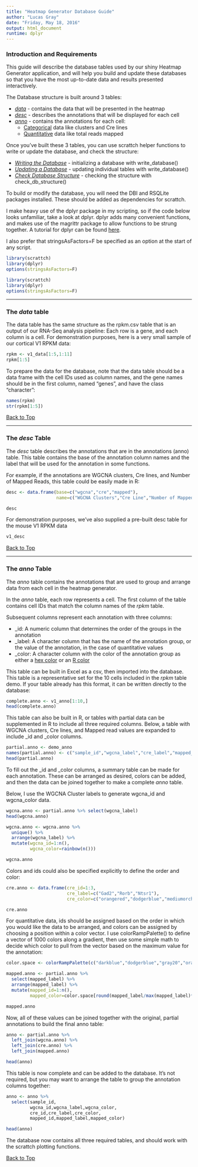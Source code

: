 ```yaml
---
title: "Heatmap Generator Database Guide"
author: "Lucas Gray"
date: "Friday, May 18, 2016"
output: html_document
runtime: dplyr
---
```

### <a name="top"></a> Introduction and Requirements

This guide will describe the database tables used by our shiny Heatmap Generator application, and will help you build and update these databases so that you have the most up-to-date data and results presented interactively.

The Database structure is built around 3 tables:

* [*data*](#rpkm_section) - contains the data that will be presented in the heatmap
* [*desc*](#desc_section) - describes the annotations that will be displayed for each cell
* [*anno*](#anno_section) - contains the annotations for each cell:
    + [Categorical](#categorical) data like clusters and Cre lines
    + [Quantitative](#quantitative) data like total reads mapped

Once you've built these 3 tables, you can use scrattch helper functions to write or update the database, and check the structure:

* [*Writing the Database*](#db_write_section) - initializing a database with write_database()
* [*Updating a Database*](#db_update_section) - updating individual tables with write_database()
* [*Check Database Structure*](#db_write_section) - checking the structure with check_db_structure()

To build or modify the database, you will need the DBI and RSQLite packages installed. These should be added as dependencies for scrattch.

I make heavy use of the dplyr package in my scripting, so if the code below looks unfamiliar, take a look at dplyr. dplyr adds many convenient functions, and makes use of the magrittr package to allow functions to be strung together. A tutorial for dplyr can be found [here](https://cran.rstudio.com/web/packages/dplyr/vignettes/introduction.html).

I also prefer that stringsAsFactors=F be specified as an option at the start of any script.

```r
library(scrattch)
library(dplyr)
options(stringsAsFactors=F)
```

```r
library(scrattch)
library(dplyr)
options(stringsAsFactors=F)
```

-----

### <a name="rpkm_section"></a> The *data* table

The data table has the same structure as the rpkm.csv table that is an output of our RNA-Seq analysis pipeline: Each row is a gene, and each column is a cell. For demonstration purposes, here is a very small sample of our cortical V1 RPKM data:

```r
rpkm <- v1_data[1:5,1:11]
rpkm[1:5]
```

To prepare the data for the database, note that the data table should be a data frame with the cell IDs used as column names, and the gene names should be in the first column, named "genes", and have the class "character":
```r
names(rpkm)
str(rpkm[1:5])
```

[Back to Top](#top)

-----

### <a name="desc_section"></a> The *desc* Table

The *desc* table describes the annotations that are in the annotations (anno) table. This table contains the base of the annotation column names and the label that will be used for the annotation in some functions.

For example, if the annotations are WGCNA clusters, Cre lines, and Number of Mapped Reads, this table could be easily made in R:

```r
desc <- data.frame(base=c("wgcna","cre","mapped"),
                   name=c("WGCNA Clusters","Cre Line","Number of Mapped Reads"))

desc
```

For demonstration purposes, we've also supplied a pre-built desc table for the mouse V1 RPKM data

```r
v1_desc
```


[Back to Top](#top)

-----

### <a name="anno_section"></a> The *anno* Table

The *anno* table contains the annotations that are used to group and arrange data from each cell in the heatmap generator.

In the *anno* table, each row represents a cell. The first column of the table contains cell IDs that match the column names of the *rpkm* table.

Subsequent columns represent each annotation with three columns:

* _id: A numeric column that determines the order of the groups in the annotation
* _label: A character column that has the name of the annotation group, or the value of the annotation, in the case of quantitative values
* _color: A character column with the color of the annotation group as either a [hex color](http://www.color-hex.com/) or an [R color](http://www.stat.columbia.edu/~tzheng/files/Rcolor.pdf)

This table can be built in Excel as a csv, then imported into the database. This table is a representative set for the 10 cells included in the *rpkm* table demo. If your table already has this format, it can be written directly to the database:

```r
complete.anno <- v1_anno[1:10,]
head(complete.anno)
```

This table can also be built in R, or tables with partial data can be supplemented in R to include all three required columns. Below, a table with WGCNA clusters, Cre lines, and Mapped read values are expanded to include \_id and \_color columns.

```r
partial.anno <- demo_anno
names(partial.anno) <- c("sample_id","wgcna_label","cre_label","mapped_label")
head(partial.anno)
```

<a name="categorical"></a>To fill out the \_id and \_color columns, a summary table can be made for each annotation. These can be arranged as desired, colors can be added, and then the data can be joined together to make a complete *anno* table.

Below, I use the WGCNA Cluster labels to generate wgcna_id and wgcna_color data.
```r
wgcna.anno <- partial.anno %>% select(wgcna_label)
head(wgcna.anno)

wgcna.anno <- wgcna.anno %>%
  unique() %>%
  arrange(wgcna_label) %>%
  mutate(wgcna_id=1:n(),
         wgcna_color=rainbow(n()))

wgcna.anno

```

Colors and ids could also be specified explicitly to define the order and color:
```r
cre.anno <- data.frame(cre_id=1:3,
                       cre_label=c("Gad2","Rorb","Ntsr1"),
                       cre_color=c("orangered","dodgerblue","mediumorchid4"))

cre.anno
```

<a name="quantitative"></a>For quantitative data, ids should be assigned based on the order in which you would like the data to be arranged, and colors can be assigned by choosing a position within a color vector. I use colorRampPalette() to define a vector of 1000 colors along a gradient, then use some simple math to decide which color to pull from the vector based on the maximum value for the annotation:
```r
color.space <- colorRampPalette(c("darkblue","dodgerblue","gray20","orangered","red"))(1000)

mapped.anno <- partial.anno %>% 
  select(mapped_label) %>% 
  arrange(mapped_label) %>%
  mutate(mapped_id=1:n(),
         mapped_color=color.space[round(mapped_label/max(mapped_label)*1000,0)])

mapped.anno
```

Now, all of these values can be joined together with the original, partial annotations to build the final anno table:
```r
anno <- partial.anno %>%
  left_join(wgcna.anno) %>%
  left_join(cre.anno) %>%
  left_join(mapped.anno)

head(anno)
```

This table is now complete and can be added to the database. It's not required, but you may want to arrange the table to group the annotation columns together:
```r
anno <- anno %>%
  select(sample_id,
         wgcna_id,wgcna_label,wgcna_color,
         cre_id,cre_label,cre_color,
         mapped_id,mapped_label,mapped_color)

head(anno)
```

The database now contains all three required tables, and should work with the scrattch plotting functions.

[Back to Top](#top)

